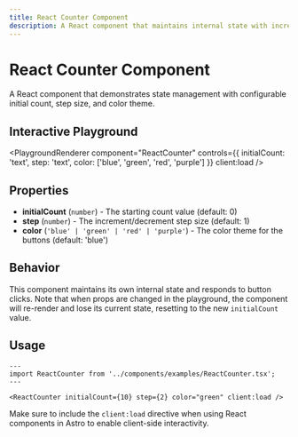 ```yaml
---
title: React Counter Component
description: A React component that maintains internal state with increment and decrement functionality
---
```



# React Counter Component

A React component that demonstrates state management with configurable initial count, step size, and color theme.

## Interactive Playground

<PlaygroundRenderer 
  component="ReactCounter"
  controls={{
    initialCount: 'text',
    step: 'text',
    color: ['blue', 'green', 'red', 'purple']
  }}
  client:load
/>

## Properties

- **initialCount** (`number`) - The starting count value (default: 0)
- **step** (`number`) - The increment/decrement step size (default: 1)  
- **color** (`'blue' | 'green' | 'red' | 'purple'`) - The color theme for the buttons (default: 'blue')

## Behavior

This component maintains its own internal state and responds to button clicks. Note that when props are changed in the playground, the component will re-render and lose its current state, resetting to the new `initialCount` value.

## Usage

```astro
---
import ReactCounter from '../components/examples/ReactCounter.tsx';
---

<ReactCounter initialCount={10} step={2} color="green" client:load />
```

Make sure to include the `client:load` directive when using React components in Astro to enable client-side interactivity.